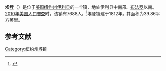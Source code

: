 {{Geobox
| Settlement
<!-- *** Name section *** -->
| name                        = 埃登
| native_name                 = 
| other_name                  =
| other_name1                 = 
| category                    = 镇
<!-- *** Image *** -->
| image                       = 
| image_size                  =    
| image_caption               = 
<!-- *** Symbols *** -->
| flag                        = 
| flag_size                   =    
| symbol                      = 
| symbol_size                 =    
<!-- *** Nickname & motto *** -->
| nickname                    = Garden Spot of New York State
| nickname1                   = 
| motto                       = 
<!-- *** Country etc. *** -->
| country                     = [[美国|美国]]
| state                       = [[纽约州|纽约州]]
| region_type                 = 县
| region                      = [[伊利县_(纽约州)|伊利县]]
| district_type               = 
| district                    = 
<!-- *** Geography *** -->
| area_imperial               = 39.9
| area_land_imperial          = 39.8
| area_water_imperial         = 0.1
| area_water_percentage       = 
| area_percentage_round       = 2
| area_round                  = 1
| location                    =
| lat_d                       = 42 
| lat_m                       = 39
| lat_s                       = 09
| lat_NS                      = N
| long_d                      = 78      
| long_m                      = 53
| long_s                      = 41
| long_EW                     = W
| elevation_imperial          = 984
| elevation_round             = 1
<!-- *** Population *** -->
| population_as_of            = 2010
| population                  = 7688
| population_density_imperial = 193.2
| population_density_round    = 1
<!-- *** Government *** -->
| established_type            = 建镇
| established                 = 1812
| leader_type                 = 
| leader                      = 
<!-- *** Various codes *** -->
| timezone                    = [[美国东部时间|EST]]
| utc_offset                  = -5
| timezone_DST                = EDT
| utc_offset_DST              = -4
| postal_code                 = 14057
| postal_code_type            = 邮政编码
| area_code                   = [[美国电话区号716|716]] 
| area_code_type              =  
| code2_type                  =
| code2                       =
<!-- *** Free fields *** -->
| free_type                   =  
| free                        =
| free1_type                  =  
| free1                       = 
<!-- *** Map section *** -->
| map                         = Erie County New York incorporated and unincorporated areas Eden highlighted.svg
| map_size                    = 260px
| map_caption                 =
| map2                        = Map of USA NY.svg
| map2_caption                =
<!-- *** Website *** -->
| website                     = {{URL|www.edenny.org}}
}}
'''埃登'''（{{lang-en|Eden}}）是位于[[美国|美国]][[纽约州|纽约州]][[伊利县_(纽约州)|伊利县]]的一个镇，地处伊利县中南部、[[布法罗|布法罗]]以南。[[2010年美国人口普查|2010年美国人口普查]]时，该镇有7688人。<ref name>{{cite web|url=http://factfinder2.census.gov|publisher=[[United_States_Census_Bureau|United States Census Bureau]]|title=American FactFinder|accessdate=2020-10-05|archive-date=2013-09-11|archive-url=https://web.archive.org/web/20130911234518/http://factfinder2.census.gov/|dead-url=no}}</ref>埃登镇建于1812年。其面积为39.86平方英里。

== 参考文献 ==
{{reflist}}

{{NY-stub}}
[[Category:纽约州城镇|Category:纽约州城镇]]
